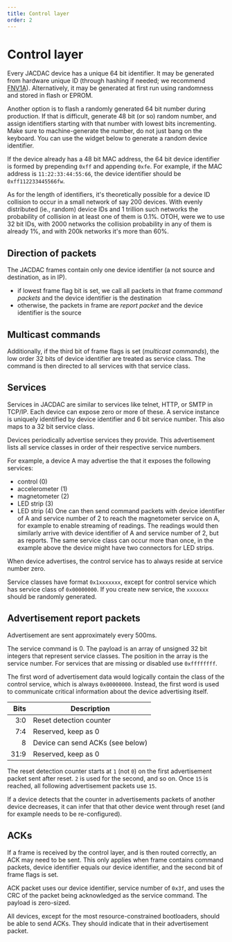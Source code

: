 ```yaml
---
title: Control layer
order: 2
---
```



# Control layer

Every JACDAC device has a unique 64 bit identifier.
It may be generated from hardware unique ID (through hashing if needed;
we recommend [FNV1A](https://tools.ietf.org/html/draft-eastlake-fnv-14#section-3)).
Alternatively, it may be generated at first run using randomness and stored in flash or EPROM.

Another option is to flash a randomly generated 64 bit number during production.
If that is difficult, generate 48 bit (or so) random number, and assign identifiers
starting with that number with lowest bits incrementing.
Make sure to machine-generate the number, do not just bang on the keyboard.
You can use the widget below to generate a random device identifier.

<RandomGenerator device={true} />

If the device already has a 48 bit MAC address, the 64 bit device identifier is formed by prepending
`0xff` and appending `0xfe`. For example, if the MAC address is `11:22:33:44:55:66`, the device
identifier should be `0xff112233445566fw`.

As for the length of identifiers,
it's theoretically possible for a device ID collision to occur in a small network of say 200 devices.
With evenly distributed (ie., random) device IDs and 1 trillion such networks 
the probability of collision in at least one of them is 0.1%.
OTOH, were we to use 32 bit IDs, with 2000 networks the collision probability in any of them
is already 1%, and with 200k networks it's more than 60%.

## Direction of packets

The JACDAC frames contain only one device identifier (a not source and destination, as in IP).
* if lowest frame flag bit is set, we call all packets in that frame _command packets_ and the device identifier is the destination
* otherwise, the packets in frame are _report packet_ and the device identifier is the source

## Multicast commands

Additionally, if the third bit of frame flags is set (_multicast commands_),
the low order 32 bits of device identifier are treated as service class.
The command is then directed to all services with that service class.

## Services

Services in JACDAC are similar to services like telnet, HTTP, or SMTP in TCP/IP.
Each device can expose zero or more of these.
A service instance is uniquely identified by device identifier and 6 bit service number.
This also maps to a 32 bit service class.

Devices periodically advertise services they provide.
This advertisement lists all service classes in order of their respective service numbers.

For example, a device A may advertise the that it exposes the following services:
* control (0)
* accelerometer (1)
* magnetometer (2)
* LED strip (3)
* LED strip (4)
One can then send command packets with device identifier of A and service number of 2 to reach
the magnetometer service on A, for example to enable streaming of readings.
The readings would then similarly arrive with device identifier of A and service
number of 2, but as reports.
The same service class can occur more than once, in the example above the device might have
two connectors for LED strips.

When device advertises, the control service has to always reside at service number zero.

Service classes have format `0x1xxxxxxx`, except for control service which has service class of `0x00000000`.
If you create new service, the `xxxxxxx` should be randomly generated.

## Advertisement report packets

Advertisement are sent approximately every 500ms.

The service command is 0.
The payload is an array of unsigned 32 bit integers that represent service classes.
The position in the array is the service number.
For services that are missing or disabled use `0xffffffff`.

The first word of advertisement data would logically contain the class of the control
service, which is always `0x00000000`.
Instead, the first word is used to communicate critical information about the device
advertising itself.

| Bits  | Description
|------:| ------------------------------------
|   3:0 | Reset detection counter
|   7:4 | Reserved, keep as 0
|     8 | Device can send ACKs (see below)
|  31:9 | Reserved, keep as 0

The reset detection counter starts at `1` (not `0`) on the first advertisement packet
sent after reset. 
`2` is used for the second, and so on.
Once `15` is reached, all following advertisement packets use `15`.

If a device detects that the counter in advertisements packets of another device
decreases, it can infer that that other device went through reset
(and for example needs to be re-configured).


## ACKs

If a frame is received by the control layer, and is then routed correctly,
an ACK may need to be sent.
This only applies when frame contains command packets,
device identifier equals our device identifier,
and the second bit of frame flags is set.

ACK packet uses our device identifier, service number of `0x3f`,
and uses the CRC of the packet being acknowledged as the service command.
The payload is zero-sized.

All devices, except for the most resource-constrained bootloaders,
should be able to send ACKs.
They should indicate that in their advertisement packet.